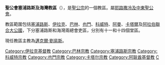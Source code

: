{{Infobox diocese
|name= 耶路撒冷
|border = anglican
|jurisdiction= 教區
|local = {{lang|en|Diocese of Cyprus and the Gulf}}{{en}}
|image = 
|caption =
|location = [[巴勒斯坦|巴勒斯坦]]
|territory = [[塞浦路斯|塞浦路斯]]、[[伊拉克|伊拉克]]及除[[沙烏地阿拉伯|沙烏地阿拉伯]]<br>以外的海灣國家
|population = 7,000
|rite = [[聖公宗|聖公宗]]
|patron = 
|province = 耶路撒冷及中東聖公會
|established = 
|cathedral = [[聖保羅座堂_(尼科西亞)|聖保羅座堂]]、[[聖基道座堂_(巴林)|聖基道座堂]]
|co-cathedral =
|leadership = 主教
|website = http://cypgulf.org/
|pope = 
|patriarch= 
|metropolitan = 
|ordinary = 邁克爾‧劉易斯
|coadjutor archbishop =
|coadjutor bishop =
|auxiliary =
|emeritus =
}}

'''聖公會塞浦路斯及海灣教區'''（{{lang-en|Diocese of Cyprus and the Gulf}}），是[[聖公宗|聖公宗]]的一個教區。屬[[耶路撒冷及中東聖公會|耶路撒冷及中東聖公會]]。

教區範圍包括[[塞浦路斯|塞浦路斯]]、[[伊拉克|伊拉克]]、[[巴林|巴林]]、[[也門|也門]]、[[科威特|科威特]]、[[阿曼|阿曼]]、[[卡塔爾|卡塔爾]]及[[阿拉伯聯合大公國|阿拉伯聯合大公國]]，下分塞浦路斯和海灣兩總會吏區，分別有十一和十四個堂區。

現任教區主教為[[邁克爾‧劉易斯|邁克爾‧劉易斯]]。

[[Category:伊拉克基督教|Category:伊拉克基督教]]
[[Category:巴林宗教|Category:巴林宗教]]
[[Category:塞浦路斯宗教|Category:塞浦路斯宗教]]
[[Category:科威特宗教|Category:科威特宗教]]
[[Category:也門宗教|Category:也門宗教]]
[[Category:卡塔尔宗教|Category:卡塔尔宗教]]
[[Category:阿联酋基督教|Category:阿联酋基督教]]
[[Category:聖公宗教區|C]]